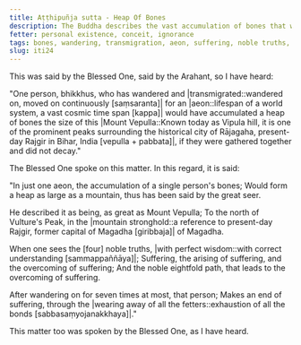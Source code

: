 ```yaml
---
title: Aṭṭhipuñja sutta - Heap Of Bones
description: The Buddha describes the vast accumulation of bones that would result from wandering and transmigrating for an aeon.
fetter: personal existence, conceit, ignorance
tags: bones, wandering, transmigration, aeon, suffering, noble truths, noble eightfold path, iti, iti1-27
slug: iti24
---
```


This was said by the Blessed One, said by the Arahant, so I have heard:

"One person, bhikkhus, who has wandered and |transmigrated::wandered on, moved on continuously [saṃsaranta]| for an |aeon::lifespan of a world system, a vast cosmic time span [kappa]| would have accumulated a heap of bones the size of this |Mount Vepulla::Known today as Vipula hill, it is one of the prominent peaks surrounding the historical city of Rājagaha, present-day Rajgir in Bihar, India [vepulla + pabbata]|, if they were gathered together and did not decay."

The Blessed One spoke on this matter. In this regard, it is said:

"In just one aeon,
the accumulation of a single person's bones;
Would form a heap as large as a mountain,
thus has been said by the great seer.

He described it as being,
as great as Mount Vepulla;
To the north of Vulture's Peak,
in the |mountain stronghold::a reference to present-day Rajgir, former capital of Magadha [giribbaja]| of Magadha.

When one sees the [four] noble truths,
|with perfect wisdom::with correct understanding [sammappaññāya]|;
Suffering, the arising of suffering,
and the overcoming of suffering;
And the noble eightfold path,
that leads to the overcoming of suffering.

After wandering on for seven times at most,
that person;
Makes an end of suffering,
through the |wearing away of all the fetters::exhaustion of all the bonds [sabbasaṃyojanakkhaya]|."

This matter too was spoken by the Blessed One, as I have heard.